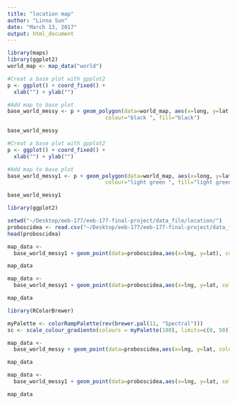 ```yaml
---
title: "location map"
author: "Linna Sun"
date: "March 13, 2017"
output: html_document
---
```

```r
library(maps)
library(ggplot2)
world_map <- map_data("world")
```

```r
#Creat a base plot with gpplot2
p <- ggplot() + coord_fixed() +
  xlab("") + ylab("")

#Add map to base plot
base_world_messy <- p + geom_polygon(data=world_map, aes(x=long, y=lat, group=group), 
                               colour="black ", fill="black")

base_world_messy
```
```r
#Creat a base plot with gpplot2
p <- ggplot() + coord_fixed() +
  xlab("") + ylab("")

#Add map to base plot
base_world_messy1 <- p + geom_polygon(data=world_map, aes(x=long, y=lat, group=group), 
                               colour="light green ", fill="light green")

base_world_messy1
```






```r
library(ggplot2)

setwd("~/Desktop/eeb-177/eeb-177-final-project/data_file/location/")
proboscidea <- read.csv("~/Desktop/eeb-177/eeb-177-final-project/data_file/location/location.csv", header = T, as.is = T)
head(proboscidea)

```

```r

map_data <- 
  base_world_messy1 + geom_point(data=proboscidea,aes(x=lng, y=lat), colour="Blue",pch=2, size=0.1, alpha=I(1)) + labs(title = "Fossil Records on World Map", x = "Longitude", y = "Latitude") + theme(plot.title = element_text(hjust = 0.5, size=18, face = "bold"), axis.title =element_text(size=10))

map_data
```

```r

map_data <- 
  base_world_messy1 + geom_point(data=proboscidea,aes(x=lng, y=lat, colour=accepted_rank),pch=2, size=0.1, alpha=I(1)) + labs(title = "Fossil Records according to Rank", x = "Longitude", y = "Latitude") + theme(plot.title = element_text(hjust = 0.5, size=18, face = "bold"), axis.title =element_text(size=10))

map_data
```

```r
library(RColorBrewer)

myPalette <- colorRampPalette(rev(brewer.pal(11, "Spectral")))
sc <- scale_colour_gradientn(colours = myPalette(100), limits=c(0, 50))

map_data <- 
  base_world_messy + geom_point(data=proboscidea,aes(x=lng, y=lat, colour=max_ma),pch=2, size=0.2, alpha=I(1)) + labs(title = "Fossil Records according to Time", x = "Longitude", y = "Latitude") + theme(plot.title = element_text(hjust = 0.5, size=18, face = "bold"), axis.title =element_text(size=10)) + sc

map_data
```


```r

map_data <- 
  base_world_messy1 + geom_point(data=proboscidea,aes(x=lng, y=lat, colour=family),pch=2, size=0.1, alpha=I(1)) + labs(title = "Fossil Records according to Family", x = "Longitude", y = "Latitude") + theme(plot.title = element_text(hjust = 0.5, size=18, face = "bold"), axis.title =element_text(size=10))

map_data
```






